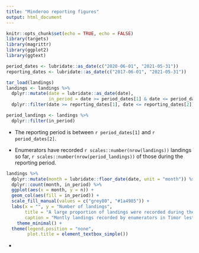 ```yaml
---
title: "Minderoo reporting figures"
output: html_document
---
```


```r
knitr::opts_chunk$set(echo = TRUE, echo = FALSE)
library(targets)
library(magrittr)
library(ggplot2)
library(ggtext)

period_dates <- lubridate::as_date(c("2020-06-01", "2021-05-31"))
reporting_dates <- lubridate::as_date(c("2017-06-01", "2021-05-31"))
```

```r
tar_load(landings)
landings <- landings %>%
  dplyr::mutate(date = lubridate::as_date(date), 
                in_period = date >= period_dates[1] & date <= period_dates[2]) %>%
  dplyr::filter(date >= reporting_dates[1], date <= reporting_dates[2])

period_landings <- landings %>%
  dplyr::filter(in_period)
```

- The reporting period is between `r period_dates[1]` and `r period_dates[2]`.

- Enumerators have recorded `r scales::number(nrow(landings))` landings so far, `r scales::number(nrow(period_landings))` of those during the reporting period. 

```r
landings %>%
  dplyr::mutate(month = lubridate::floor_date(date, unit = "month")) %>%
  dplyr::count(month, in_period) %>%
  ggplot(aes(x = month, y = n)) +
  geom_col(aes(fill = in_period)) +
  scale_fill_manual(values = c("grey80", "#1a4985")) + 
  labs(x = "", y = "Number of landings", 
       title = "A large proportion of landings were recorded during the <strong style='color:#1a4985;'>reporting period</strong>", 
       caption = "Montly landings recorded by enumerators in Timor leste") +
    theme_minimal() + 
  theme(legend.position = "none", 
        plot.title = element_textbox_simple()) 
```

- 
